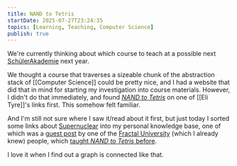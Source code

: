 ```yaml
---
title: NAND to Tetris
startDate: 2025-07-27T23:24:35
topics: [Learning, Teaching, Computer Science]
publish: true
---
```


We're currently thinking about which course to teach at a possible next [SchülerAkademie](https://www.schuelerakademien.de/deutsche-schuelerakademie) next year.

We thought a course that traverses a sizeable chunk of the abstraction stack of [[Computer Science]] could be pretty nice, and I had a website that did that in mind for starting my investigation into course materials.
However, I didn't do that immediately, and found [_NAND to Tetris_](https://www.nand2tetris.org/) on one of [[Eli Tyre]]'s links first. This somehow felt familiar.

And I'm still not sure where I saw it/read about it first, but just today I sorted some links about [Supernuclear](https://supernuclear.substack.com/) into my personal knowledge base, one of which was a [guest post](https://prigoose.substack.com/p/how-to-start-a-university) by one of the [Fractal University](https://fractaluniversity.substack.com/) (which I already knew) people, which [taught _NAND to Tetris_ before](https://fractaluniversity.substack.com/p/fall-2023-courses?open=false#%C2%A7cs-foundations-of-computing-from-nand-to-tetris).

I love it when I find out a graph is connected like that.
